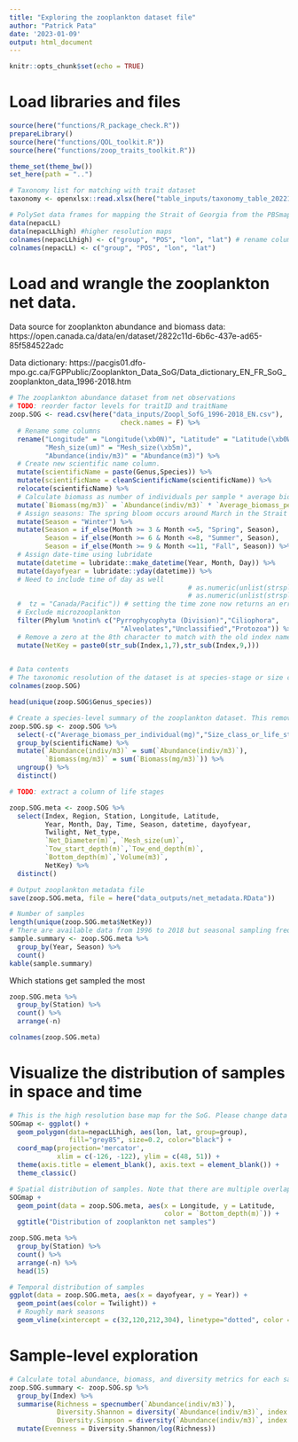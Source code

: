 ```yaml
---
title: "Exploring the zooplankton dataset file"
author: "Patrick Pata"
date: '2023-01-09'
output: html_document
---
```


```r
knitr::opts_chunk$set(echo = TRUE)
```

# Load libraries and files
```r
source(here("functions/R_package_check.R"))
prepareLibrary()
source(here("functions/QOL_toolkit.R"))
source(here("functions/zoop_traits_toolkit.R"))

theme_set(theme_bw())
set_here(path = "..")

# Taxonomy list for matching with trait dataset
taxonomy <- openxlsx::read.xlsx(here("table_inputs/taxonomy_table_20221122.xlsx"))

# PolySet data frames for mapping the Strait of Georgia from the PBSmapping package
data(nepacLL)
data(nepacLLhigh) #higher resolution maps
colnames(nepacLLhigh) <- c("group", "POS", "lon", "lat") # rename columns
colnames(nepacLL) <- c("group", "POS", "lon", "lat")

```

# Load and wrangle the zooplankton net data.
Data source for zooplankton abundance and biomass data: https://open.canada.ca/data/en/dataset/2822c11d-6b6c-437e-ad65-85f584522adc

Data dictionary: https://pacgis01.dfo-mpo.gc.ca/FGPPublic/Zooplankton_Data_SoG/Data_dictionary_EN_FR_SoG_zooplankton_data_1996-2018.htm
```r
# The zooplankton abundance dataset from net observations
# TODO: reorder factor levels for traitID and traitName
zoop.SOG <- read.csv(here("data_inputs/Zoopl_SofG_1996-2018_EN.csv"),
                            check.names = F) %>% 
  # Rename some columns
  rename("Longitude" = "Longitude(\xb0N)", "Latitude" = "Latitude(\xb0W)",
         "Mesh_size(um)" = "Mesh_size(\xb5m)",
         "Abundance(indiv/m3)" = "Abundance(m3)") %>% 
  # Create new scientific name column.
  mutate(scientificName = paste(Genus,Species)) %>% 
  mutate(scientificName = cleanScientificName(scientificName)) %>% 
  relocate(scientificName) %>% 
  # Calculate biomass as number of individuals per sample * average biomass per individual
  mutate(`Biomass(mg/m3)` = `Abundance(indiv/m3)` * `Average_biomass_per_individual(mg)`) %>% 
  # Assign seasons: The spring bloom occurs around March in the Strait of Georgia and so "spring" is set to be March-April-May
  mutate(Season = "Winter") %>% 
  mutate(Season = if_else(Month >= 3 & Month <=5, "Spring", Season),
         Season = if_else(Month >= 6 & Month <=8, "Summer", Season),
         Season = if_else(Month >= 9 & Month <=11, "Fall", Season)) %>% 
  # Assign date-time using lubridate
  mutate(datetime = lubridate::make_datetime(Year, Month, Day)) %>% 
  mutate(dayofyear = lubridate::yday(datetime)) %>% 
  # Need to include time of day as well     
                                             # as.numeric(unlist(strsplit(Time,split=":"))[1]),
                                             # as.numeric(unlist(strsplit(Time,split=":"))[2])))
  #  tz = "Canada/Pacific")) # setting the time zone now returns an error. Need to figure out why.
  # Exclude microzooplankton
  filter(Phylum %notin% c("Pyrrophycophyta (Division)","Ciliophora",
                            "Alveolates","Unclassified","Protozoa")) %>% 
  # Remove a zero at the 8th character to match with the old index names
  mutate(NetKey = paste0(str_sub(Index,1,7),str_sub(Index,9,)))

  
# Data contents
# The taxonomic resolution of the dataset is at species-stage or size class. See the data dictionary for details. The plankton data was provided as abundance (number of individuals per volume of water) and using the provided value of the average biomass per individual (specific to a species and stage or size class), the biomass is calculated.
colnames(zoop.SOG)

head(unique(zoop.SOG$Genus_species))

# Create a species-level summary of the zooplankton dataset. This removes life stage or size class information so better to curate which life stages to include in an analysis before calculating species averages.
zoop.SOG.sp <- zoop.SOG %>% 
  select(-c("Average_biomass_per_individual(mg)","Size_class_or_life_stage")) %>% 
  group_by(scientificName) %>% 
  mutate(`Abundance(indiv/m3)` = sum(`Abundance(indiv/m3)`),
         `Biomass(mg/m3)` = sum(`Biomass(mg/m3)`)) %>% 
  ungroup() %>% 
  distinct()

# TODO: extract a column of life stages
```

```r
zoop.SOG.meta <- zoop.SOG %>% 
  select(Index, Region, Station, Longitude, Latitude,
         Year, Month, Day, Time, Season, datetime, dayofyear,
         Twilight, Net_type,
         `Net_Diameter(m)`, `Mesh_size(um)`, 
         `Tow_start_depth(m)`,`Tow_end_depth(m)`,
         `Bottom_depth(m)`,`Volume(m3)`,
         NetKey) %>% 
  distinct()

# Output zooplankton metadata file
save(zoop.SOG.meta, file = here("data_outputs/net_metadata.RData"))

# Number of samples
length(unique(zoop.SOG.meta$NetKey))
# There are available data from 1996 to 2018 but seasonal sampling frequencies vary per year.
sample.summary <- zoop.SOG.meta %>% 
  group_by(Year, Season) %>% 
  count()
kable(sample.summary)
```

Which stations get sampled the most
```r
zoop.SOG.meta %>% 
  group_by(Station) %>% 
  count() %>% 
  arrange(-n)

colnames(zoop.SOG.meta)

```


# Visualize the distribution of samples in space and time
```r
# This is the high resolution base map for the SoG. Please change data = "nepacLL" if a lower resolution without some small islands is preferred.
SOGmap <- ggplot() + 
  geom_polygon(data=nepacLLhigh, aes(lon, lat, group=group), 
               fill="grey85", size=0.2, color="black") +
  coord_map(projection='mercator', 
            xlim = c(-126, -122), ylim = c(48, 51)) + 
  theme(axis.title = element_blank(), axis.text = element_blank()) +
  theme_classic() 

# Spatial distribution of samples. Note that there are multiple overlapping points and there are a few stations that are regularly sampled.
SOGmap +
  geom_point(data = zoop.SOG.meta, aes(x = Longitude, y = Latitude,
                                       color = `Bottom_depth(m)`)) +
  ggtitle("Distribution of zooplankton net samples")

zoop.SOG.meta %>% 
  group_by(Station) %>% 
  count() %>% 
  arrange(-n) %>% 
  head(15)

# Temporal distribution of samples
ggplot(data = zoop.SOG.meta, aes(x = dayofyear, y = Year)) +
  geom_point(aes(color = Twilight)) +
  # Roughly mark seasons
  geom_vline(xintercept = c(32,120,212,304), linetype="dotted", color = "blue")
```


# Sample-level exploration
```r
# Calculate total abundance, biomass, and diversity metrics for each sample
zoop.SOG.summary <- zoop.SOG.sp %>% 
  group_by(Index) %>% 
  summarise(Richness = specnumber(`Abundance(indiv/m3)`),
            Diversity.Shannon = diversity(`Abundance(indiv/m3)`, index = "shannon"),
            Diversity.Simpson = diversity(`Abundance(indiv/m3)`, index = "simpson")) %>% 
  mutate(Evenness = Diversity.Shannon/log(Richness))
```





